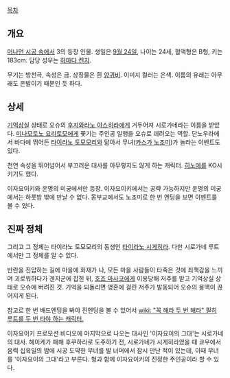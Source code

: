 [[목차]]

== 개요 ==
[[머나먼 시공 속에서]] 3의 등장 인물. 생일은 [[9월 24일]], 나이는 24세, 혈액형은 B형, 키는 183cm. 담당 성우는 [[하마다 켄지]].

무기는 방천극, 속성은 금. 상징물은 흰 [[양귀비]]. 이미지 컬러는 은색. 이름의 유래는 아무래도 은발이기 때문인 듯 하다.

== 상세 ==
[[기억상실]] 상태로 오슈의 [[후지와라노 야스히라]]에게 거두어져 시로가네라는 이름을 받았다. [[미나모토노 요리토모]]에게 쫓기는 주인공 일행을 오슈로 데려오는 역할. 단노우라에서 바다에 뛰어든 [[타이라노 토모모리]]와 닮아서 무녀([[카스가 노조미]])가 놀라는 이벤트도 있다.

천연 속성을 뛰어넘어서 부끄러운 대사를 아무렇지도 않게 하는 캐릭터. [[히노에]]를 KO시키기도 했다.

이자요이키와 운명의 미궁에서만 등장. 이자요이키에서는 공략 가능하지만 운명의 미궁에서는 하룻밤 밖에 만날 수 없다. 몽부교에서도 노조미로 한 번 엔딩을 보면 이벤트를 볼 수 있다.

== 진짜 정체 ==
그리고 그 정체는 타이라노 토모모리의 동생인 [[타이라노 시게히라]]. 다만 시로가네 루트에서만 그 정체를 알 수 있다. 

반란을 진압하는 길에 마을에 화재가 나, 모든 마을 사람들이 타죽은 것에 죄책감을 느끼며 괴로워하다가 겐지군에 잡힌 뒤, [[호죠 마사코]]에게 이용당해 저주를 받고 기억상실 상태로 오슈에 버려진 것. 기억을 되돌리면 영혼에 걸린 저주가 발동되어 오슈의 용맥이 끊어지게 된다.

참고로 한 번 배드엔딩을 봐야 진엔딩을 볼 수 있어서 [[wiki: "꼭 해라 두 번 해라" 필히 루트를 두 번 타야 하는 캐릭터.]]

이자요이키 프로모션 비디오에 마지막으로 나오는 대사인 '이자요이의 그대'는 시로가네의 대사. 헤이케가 패해 후쿠하라로 도주하기 전, 시로가네가 시게히라였을 때 쿄우에서 음력 십육일의 밤에 시공 도약한 무녀를 발 너머에서 잠시 만난 적이 있는데, 이때 무녀를 '이자요이의 그대'라고 부른다. 형과 함께 이자요이키의 진정한 주인공이라 할 수 있다.
